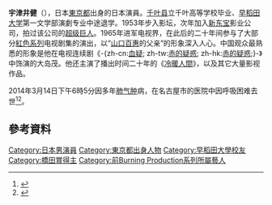 {{藝人
|姓名 = 宇津井健
|圖片 = 
|圖片簡介 = 
|類型 = 男演員
|原名 = 
|外文名 = 宇津井 健
|外文 = ja
|綽號 = 
|出生日期 = {{birth_date|1931|10|24}}
|出生地點 = {{JPN}}[[東京府|東京府]][[東京市|東京市]][[深川区|深川区]]（現[[東京都|東京都]][[江東区|江東区]]）
|逝世日期 = {{death date and age|2014|3|14|1931|10|24}}
|逝世地點 = {{JPN}}[[爱知县|爱知县]][[名古屋市|名古屋市]]
|國籍 = {{JPN}}
|教育程度 = 
|演奏樂器 = 
|音樂類型 = 
|職業 = 演員
|配偶 =  
|兒女 = 
|活躍年代 = 1952年到2014年
|代表作 = 
|唱片公司 = 
|經紀公司 = 
|相關團體 = 
|網站 = 
}}
{{Japanese|japanese=宇津井 健|kana=うつい けん|romaji=Utsui Ken}}

'''宇津井健'''（{{bd|1931年|10月24日|2014年|3月14日|Utsui, Ken}}），日本[[東京都|東京都]]出身的日本演員。[[千叶县|千叶县]]立千叶高等学校毕业、[[早稻田大学|早稻田大学]]第一文学部演劇专业中途退学。1953年步入影坛，次年加入[[新东宝|新东宝]]影业公司，拍过该公司的[[超级巨人|超级巨人]]。1965年进军电视界，在此后的二十年间参与了大部分[[紅色系列|紅色系列]]电视剧集的演出，以“[[山口百惠|山口百惠]]的父亲”的形象深入人心。中国观众最熟悉的形象是他在电视连续剧《-{zh-cn:[[血疑|血疑]]; zh-tw:[[赤的疑惑|赤的疑惑]]; zh-hk:[[赤的疑惑|赤的疑惑]];}-》中饰演的大岛茂。他还主演了播出时间二十年的《[[冷暖人間|冷暖人間]]》，以及其它大量影视作品。

2014年3月14日下午6時5分因多年[[肺气肿|肺气肿]]病，在名古屋市的医院中因呼吸困难去世<ref>{{cite web |url=http://www.oricon.co.jp/news/2035139/full/ |language=ja |title=<span lang="ja">名優・宇津井健さん死去　82歳…　「渡鬼」「相棒」「ごくせん」人気作多数</span> |publisher=[[Oricon|Oricon]] |date=2013-03-14 |accessdate=2013-03-15 |archive-date=2014-03-16 |archive-url=https://web.archive.org/web/20140316205826/http://www.oricon.co.jp/news/2035139/full/ |dead-url=no }}</ref><ref>{{cite web |url=http://www.sanspo.com/geino/news/20140315/oth14031504240000-n1.html |language=ja |title=<span lang="ja">宇津井健さん急死、３日前に緊急入院…昨年放送「渡鬼」が遺作に</span> |publisher=sanspo.com |date=2013-03-15 |accessdate=2013-03-15 |archive-date=2014-03-15 |archive-url=https://web.archive.org/web/20140315014118/http://www.sanspo.com/geino/news/20140315/oth14031504240000-n1.html |dead-url=no }}</ref>。

== 參考資料 ==
{{Reflist}}

{{DEFAULTSORT:Utsui, Ken}}
[[Category:日本男演員|Category:日本男演員]]
[[Category:東京都出身人物|Category:東京都出身人物]]
[[Category:早稻田大學校友|Category:早稻田大學校友]]
[[Category:橋田賞得主|Category:橋田賞得主]]
[[Category:前Burning_Production系列所屬藝人|Category:前Burning Production系列所屬藝人]]